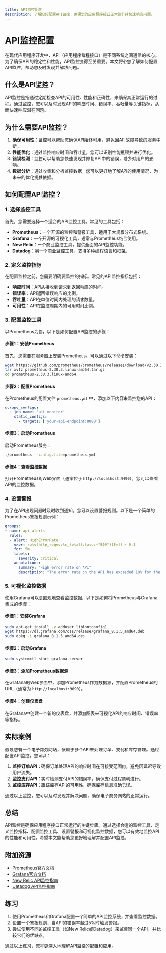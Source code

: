 ```yaml
---
title: API监控配置
description: 了解如何配置API监控，确保您的应用程序接口正常运行并快速响应问题。
---
```


# API监控配置

在现代应用程序开发中，API（应用程序编程接口）是不同系统之间通信的核心。为了确保API的稳定性和性能，API监控变得至关重要。本文将带您了解如何配置API监控，帮助您及时发现并解决问题。

## 什么是API监控？

API监控是指通过定期检查API的可用性、性能和正确性，来确保其正常运行的过程。通过监控，您可以及时发现API的响应时间、错误率、吞吐量等关键指标，从而快速响应潜在问题。

## 为什么需要API监控？

1. **确保可用性**：监控可以帮助您确保API始终可用，避免因API故障导致的服务中断。
2. **性能优化**：通过监控响应时间和吞吐量，您可以识别性能瓶颈并进行优化。
3. **错误检测**：监控可以帮助您快速发现并修复API中的错误，减少对用户的影响。
4. **数据分析**：通过收集和分析监控数据，您可以更好地了解API的使用情况，为未来的优化提供依据。

## 如何配置API监控？

### 1. 选择监控工具

首先，您需要选择一个适合的API监控工具。常见的工具包括：

- **Prometheus**：一个开源的监控和警报工具，适用于大规模分布式系统。
- **Grafana**：一个开源的可视化工具，通常与Prometheus结合使用。
- **New Relic**：一个商业监控工具，提供全面的API监控功能。
- **Datadog**：另一个商业监控工具，支持多种编程语言和框架。

### 2. 定义监控指标

在配置监控之前，您需要明确要监控的指标。常见的API监控指标包括：

- **响应时间**：API从接收到请求到返回响应的时间。
- **错误率**：API返回错误响应的比例。
- **吞吐量**：API在单位时间内处理的请求数量。
- **可用性**：API在监控周期内的可用时间比例。

### 3. 配置监控工具

以Prometheus为例，以下是如何配置API监控的步骤：

#### 步骤1：安装Prometheus

首先，您需要在服务器上安装Prometheus。可以通过以下命令安装：

```bash
wget https://github.com/prometheus/prometheus/releases/download/v2.30.3/prometheus-2.30.3.linux-amd64.tar.gz
tar xvfz prometheus-2.30.3.linux-amd64.tar.gz
cd prometheus-2.30.3.linux-amd64
```

#### 步骤2：配置Prometheus

在Prometheus的配置文件 `prometheus.yml` 中，添加以下内容来监控您的API：

```yaml
scrape_configs:
  - job_name: 'api_monitor'
    static_configs:
      - targets: ['your-api-endpoint:8080']
```

#### 步骤3：启动Prometheus

启动Prometheus服务：

```bash
./prometheus --config.file=prometheus.yml
```

#### 步骤4：查看监控数据

打开Prometheus的Web界面（通常位于 `http://localhost:9090`），您可以查看API的监控数据。

### 4. 设置警报

为了在API出现问题时及时收到通知，您可以设置警报规则。以下是一个简单的Prometheus警报规则示例：

```yaml
groups:
- name: api_alerts
  rules:
  - alert: HighErrorRate
    expr: rate(http_requests_total{status="500"}[5m]) > 0.1
    for: 5m
    labels:
      severity: critical
    annotations:
      summary: "High error rate on API"
      description: "The error rate on the API has exceeded 10% for the last 5 minutes."
```

### 5. 可视化监控数据

使用Grafana可以更直观地查看监控数据。以下是如何将Prometheus与Grafana集成的步骤：

#### 步骤1：安装Grafana

```bash
sudo apt-get install -y adduser libfontconfig1
wget https://dl.grafana.com/oss/release/grafana_8.1.5_amd64.deb
sudo dpkg -i grafana_8.1.5_amd64.deb
```

#### 步骤2：启动Grafana

```bash
sudo systemctl start grafana-server
```

#### 步骤3：添加Prometheus数据源

在Grafana的Web界面中，添加Prometheus作为数据源，并配置Prometheus的URL（通常为 `http://localhost:9090`）。

#### 步骤4：创建仪表盘

在Grafana中创建一个新的仪表盘，并添加图表来可视化API的响应时间、错误率等指标。

## 实际案例

假设您有一个电子商务网站，依赖于多个API来处理订单、支付和库存管理。通过配置API监控，您可以：

1. **监控订单API**：确保订单处理API的响应时间在可接受范围内，避免因延迟导致用户流失。
2. **监控支付API**：实时检测支付API的错误率，确保支付过程顺利进行。
3. **监控库存API**：跟踪库存API的可用性，确保库存信息准确无误。

通过以上监控，您可以及时发现并解决问题，确保电子商务网站的正常运行。

## 总结

API监控是确保应用程序接口正常运行的关键步骤。通过选择合适的监控工具、定义监控指标、配置监控工具、设置警报和可视化监控数据，您可以有效地监控API的性能和可用性。希望本文能帮助您更好地理解并配置API监控。

## 附加资源

- [Prometheus官方文档](https://prometheus.io/docs/)
- [Grafana官方文档](https://grafana.com/docs/)
- [New Relic API监控指南](https://newrelic.com/)
- [Datadog API监控指南](https://www.datadoghq.com/)

## 练习

1. 使用Prometheus和Grafana配置一个简单的API监控系统，并查看监控数据。
2. 设置一个警报规则，当API的错误率超过5%时触发警报。
3. 尝试使用不同的监控工具（如New Relic或Datadog）来监控同一个API，并比较它们的优缺点。

通过以上练习，您将更深入地理解API监控的配置和应用。